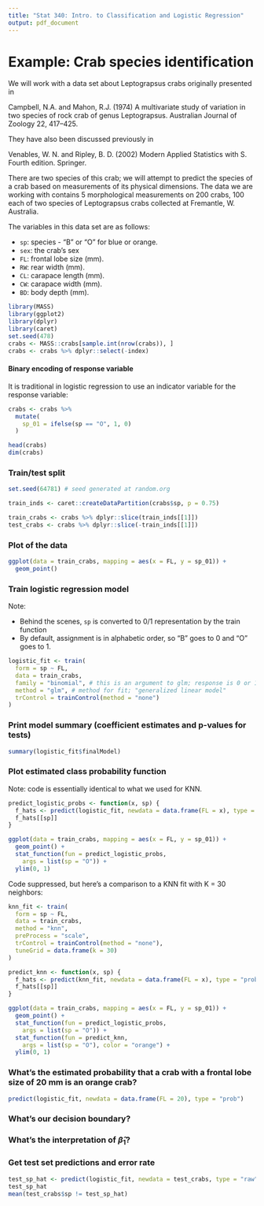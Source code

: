 ```yaml
---
title: "Stat 340: Intro. to Classification and Logistic Regression"
output: pdf_document
---
```


# Example: Crab species identification

We will work with a data set about Leptograpsus crabs originally presented in

Campbell, N.A. and Mahon, R.J. (1974) A multivariate study of variation in two species of rock crab of genus Leptograpsus. Australian Journal of Zoology 22, 417–425.

They have also been discussed previously in

Venables, W. N. and Ripley, B. D. (2002) Modern Applied Statistics with S. Fourth edition. Springer.

There are two species of this crab; we will attempt to predict the species of a crab based on measurements of its physical dimensions.  The data we are working with contains 5 morphological measurements on 200 crabs, 100 each of two species of Leptograpsus crabs collected at Fremantle, W. Australia.

The variables in this data set are as follows:

 * `sp`: species - "B" or "O" for blue or orange.
 * `sex`: the crab's sex
 * `FL`: frontal lobe size (mm).
 * `RW`: rear width (mm).
 * `CL`: carapace length (mm).
 * `CW`: carapace width (mm).
 * `BD`: body depth (mm).

```r
library(MASS)
library(ggplot2)
library(dplyr)
library(caret)
set.seed(478)
crabs <- MASS::crabs[sample.int(nrow(crabs)), ]
crabs <- crabs %>% dplyr::select(-index)
```

#### Binary encoding of response variable

It is traditional in logistic regression to use an indicator variable for the response variable:

\begin{align*}
Y_i &= \begin{cases} 1 & \text{ if crab number $i$ is an orange crab} \\ 0 & \text{ otherwise (if a blue crab)} \end{cases}
\end{align*}

```r
crabs <- crabs %>%
  mutate(
    sp_01 = ifelse(sp == "O", 1, 0)
  )

head(crabs)
dim(crabs)
```

### Train/test split

```r
set.seed(64781) # seed generated at random.org

train_inds <- caret::createDataPartition(crabs$sp, p = 0.75)

train_crabs <- crabs %>% dplyr::slice(train_inds[[1]])
test_crabs <- crabs %>% dplyr::slice(-train_inds[[1]])
```

### Plot of the data

```r
ggplot(data = train_crabs, mapping = aes(x = FL, y = sp_01)) +
  geom_point()
```

### Train logistic regression model

Note:

 * Behind the scenes, `sp` is converted to 0/1 representation by the train function
 * By default, assignment is in alphabetic order, so "B" goes to 0 and "O" goes to 1.

```r
logistic_fit <- train(
  form = sp ~ FL,
  data = train_crabs,
  family = "binomial", # this is an argument to glm; response is 0 or 1, binomial
  method = "glm", # method for fit; "generalized linear model"
  trControl = trainControl(method = "none")
)
```

### Print model summary (coefficient estimates and p-values for tests)

```r
summary(logistic_fit$finalModel)
```

### Plot estimated class probability function

Note: code is essentially identical to what we used for KNN.

```r
predict_logistic_probs <- function(x, sp) {
  f_hats <- predict(logistic_fit, newdata = data.frame(FL = x), type = "prob")
  f_hats[[sp]]
}

ggplot(data = train_crabs, mapping = aes(x = FL, y = sp_01)) +
  geom_point() +
  stat_function(fun = predict_logistic_probs,
    args = list(sp = "O")) +
  ylim(0, 1)
```

Code suppressed, but here's a comparison to a KNN fit with K = 30 neighbors:

```r
knn_fit <- train(
  form = sp ~ FL,
  data = train_crabs,
  method = "knn",
  preProcess = "scale",
  trControl = trainControl(method = "none"),
  tuneGrid = data.frame(k = 30)
)

predict_knn <- function(x, sp) {
  f_hats <- predict(knn_fit, newdata = data.frame(FL = x), type = "prob")
  f_hats[[sp]]
}

ggplot(data = train_crabs, mapping = aes(x = FL, y = sp_01)) +
  geom_point() +
  stat_function(fun = predict_logistic_probs,
    args = list(sp = "O")) +
  stat_function(fun = predict_knn,
    args = list(sp = "O"), color = "orange") +
  ylim(0, 1)

```

### What's the estimated probability that a crab with a frontal lobe size of 20 mm is an orange crab?

```r
predict(logistic_fit, newdata = data.frame(FL = 20), type = "prob")
```

### What's our decision boundary?




\vspace{3cm}

### What's the interpretation of $\hat{\beta}_1$?

\vspace{3cm}

### Get test set predictions and error rate

```r
test_sp_hat <- predict(logistic_fit, newdata = test_crabs, type = "raw")
test_sp_hat
mean(test_crabs$sp != test_sp_hat)
```

